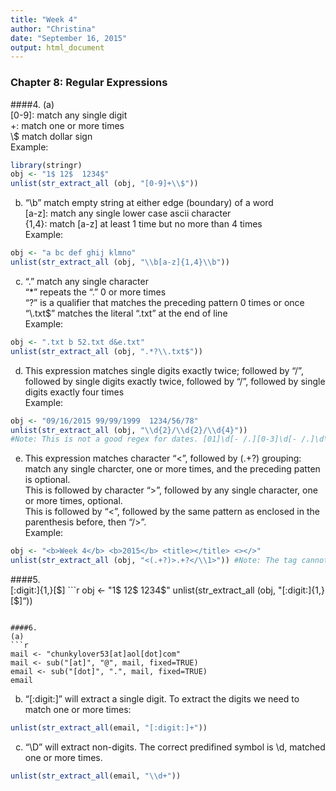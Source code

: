 ```yaml
---
title: "Week 4"
author: "Christina"
date: "September 16, 2015"
output: html_document
---
```


### Chapter 8: Regular Expressions
####4. 
(a)  
[0-9]: match any single digit  
+: match one or more times  
\\$ match dollar sign  
Example: 
```r
library(stringr)
obj <- "1$ 12$  1234$"
unlist(str_extract_all (obj, "[0-9]+\\$"))
```

(b)  
"\\b" match empty string at either edge (boundary) of a word  
[a-z]: match any single lower case ascii character  
{1,4}: match [a-z] at least 1 time but no more than 4 times  
Example:   
```r
obj <- "a bc def ghij klmno"
unlist(str_extract_all (obj, "\\b[a-z]{1,4}\\b"))
```

(c) "." match any single character  
"*" repeats the "." 0 or more times  
"?" is a qualifier that matches the preceding pattern 0 times or once  
"\\.txt$" matches the literal ".txt" at the end of line  
Example:  
```r
obj <- ".txt b 52.txt d&e.txt"
unlist(str_extract_all (obj, ".*?\\.txt$"))
```

(d) This expression matches single digits exactly twice; followed by "/", followed by single digits exactly twice, followed by "/", followed by single digits exactly four times  
Example:   
```r
obj <- "09/16/2015 99/99/1999  1234/56/78"
unlist(str_extract_all (obj, "\\d{2}/\\d{2}/\\d{4}"))
#Note: This is not a good regex for dates. [01]\d[- /.][0-3]\d[- /.]\d\d is better, though not perfect.
```

(e) This expression matches character "<", followed by (.+?) grouping: match any single charcter, one or more times, and the preceding patten is optional.  
This is followed by character ">", followed by any single character, one or more times, optional.  
This is followed by "<", followed by the same pattern as enclosed in the parenthesis before, then "/>".  
Example: 
```r
obj <- "<b>Week 4</b> <b>2015</b> <title></title> <></>" 
unlist(str_extract_all (obj, "<(.+?)>.+?</\\1>")) #Note: The tag cannot be empty.
```

####5.  
[:digit:]{1,}[$]  
```r
obj <- "1$ 12$  1234$"
unlist(str_extract_all (obj, "[:digit:]{1,}[$]"))
```

####6.
(a)
```r
mail <- "chunkylover53[at]aol[dot]com"
mail <- sub("[at]", "@", mail, fixed=TRUE) 
email <- sub("[dot]", ".", mail, fixed=TRUE) 
email
```
(b)  
"[:digit:]" will extract a single digit. To extract the digits we need to match one or more times:  
```r
unlist(str_extract_all(email, "[:digit:]+"))
```
(c)  
"\\D" will extract non-digits. The correct predifined symbol is \\d, matched one or more times.
```r
unlist(str_extract_all(email, "\\d+"))
```